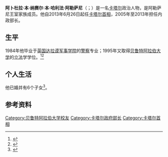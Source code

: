 {{Infobox officeholder
|name        = Sheikh Abdullah bin Nasser bin Khalifa Al Thani
|office      = [[卡塔尔首相|卡塔尔首相]]
|image       = Sheikh Abdullah bin Nasser bin Khalifa Al Thani.jpeg
|monarch     = [[塔米姆·本·哈邁德·阿勒薩尼|塔米姆·本·哈邁德·阿勒薩尼]]
|deputy      = [[Ahmad_bin_Abdullah_Al_Mahmoud|Ahmad bin Abdullah Al Mahmoud]]
|term_start  = 2013年6月26日
|term_end    = 2020年1月28日
|predecessor = [[哈馬德·本·賈西姆·本·賈比爾·阿勒薩尼|哈馬德·本·賈西姆·本·賈比爾·阿勒薩尼]]
|successor   = [[阿卜杜拉·本·哈里發·本·阿卜杜勒阿齊茲·阿勒薩尼|阿卜杜拉·本·哈里發·本·阿卜杜勒阿齊茲·阿勒薩尼]]
|office1      = 内政部长
|monarch1    = [[塔米姆·本·哈邁德·阿勒薩尼|塔米姆·本·哈邁德·阿勒薩尼]]
|term_start1  = 2013年6月26日
|term_end1    = 
|predecessor1 =[[Abdullah_bin_Khalid_Al_Thani|Abdullah bin Khalid Al Thani]]
|successor1   = 
|office2     = 内务部长
|monarch2   = [[哈邁德·本·哈利法·阿勒薩尼|哈邁德·本·哈利法·阿勒薩尼]]
|primeminister2= [[哈馬德·本·賈西姆·本·賈比爾·阿勒薩尼|哈馬德·本·賈西姆·本·賈比爾·阿勒薩尼]]
|term_start2  = 2005年2月15日
|term_end2    = 2013年6月26日
|predecessor2 =
|successor2   = ''职位废除''
|birth_date  = {{birth year and age|1959}}
|birth_place = {{QAT}}[[多哈|多哈]]
|death_date  = 
|death_place = 
|party       = [[独立人士|独立人士]]
|alma_mater  = 达拉谟军事学院<br>[[贝鲁特阿拉伯大学|贝鲁特阿拉伯大学]]
|religion    = [[逊尼派|逊尼派]]
|rank= [[准将|准将]]
}}
'''阿卜杜拉·本·纳赛尔·本·哈利法·阿勒萨尼'''（{{lang-ar|سعادة الشيخ عبدالله بن ناصر بن خليفة آل ثاني}}；{{bd|1959年||||catIdx=Abdullah}}）是一名[[卡塔尔|卡塔尔]]政治人物，是阿勒萨尼王室家族成员。他自2013年6月26日起任[[卡塔尔首相|卡塔尔首相]]，2005年至2013年担任内政部长。

==生平==
1984年他毕业于[[英国|英国]][[达拉谟军事学院|达拉谟军事学院]]的[[警察|警察]]专业；1995年又取得[[贝鲁特阿拉伯大学|贝鲁特阿拉伯大学]]的[[立法|立法]]学学位。<ref name=rod27june>{{cite news|last=Nordland|first=Rod|title=Qatar’s Emir Names New Cabinet and Premier|url=http://www.nytimes.com/2013/06/28/world/middleeast/qatar-names-new-cabinet.html?_r=0|accessdate=28 June 2013|newspaper=The New York Times|date=27 June 2013|archive-date=2021-01-11|archive-url=https://web.archive.org/web/20210111011842/https://www.nytimes.com/2013/06/28/world/middleeast/qatar-names-new-cabinet.html?_r=0|dead-url=no}}</ref><ref name=mirza>{{cite news|last=Al Khuwaylidi|first=Mirza|title=Qatar’s new prime minister reports for duty|url=http://www.aawsat.net/2013/07/article55309889|accessdate=16 August 2013|newspaper=Asharq Alawsat|date=16 July 2013|deadurl=yes|archiveurl=https://web.archive.org/web/20150402135943/http://www.aawsat.net/2013/07/article55309889|archivedate=2015-04-02}}</ref>

==个人生活==
他已婚并有6个子女<ref name=moi>{{cite web|title=Sheikh Abdullah bin Nasser bin Khalifa Al Thani|url=http://www.moi.gov.qa/site/english/aboutmoi/State_Minister.html|work=Ministry of Interior|accessdate=18 August 2013|archive-date=2008-12-19|archive-url=https://web.archive.org/web/20081219184208/http://www.moi.gov.qa/site/english/aboutmoi/State_Minister.html|dead-url=yes}}</ref>。

==参考资料==
{{Reflist|2}}

{{DEFAULTSORT:Thani, Abdullah bin Nasser bin Khalifa Al}}

[[Category:贝鲁特阿拉伯大学校友|Category:贝鲁特阿拉伯大学校友]]
[[Category:卡塔尔政府部长|Category:卡塔尔政府部长]]
[[Category:卡塔尔首相|Category:卡塔尔首相]]